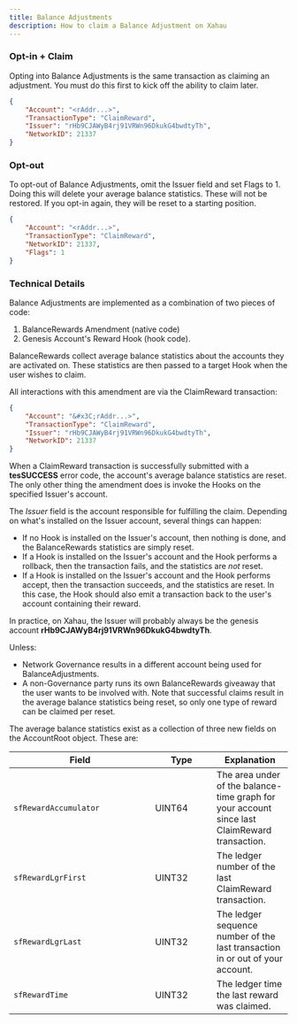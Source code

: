 ```yaml
---
title: Balance Adjustments
description: How to claim a Balance Adjustment on Xahau
---
```

### Opt-in + Claim

Opting into Balance Adjustments is the same transaction as claiming an adjustment. You must do this first to kick off the ability to claim later.

```json
{
    "Account": "<rAddr...>",
    "TransactionType": "ClaimReward",
    "Issuer": "rHb9CJAWyB4rj91VRWn96DkukG4bwdtyTh",
    "NetworkID": 21337
}    
```

### Opt-out

To opt-out of Balance Adjustments, omit the Issuer field and set Flags to 1. Doing this will delete your average balance statistics. These will not be restored. If you opt-in again, they will be reset to a starting position.

```json
{
    "Account": "<rAddr...>",
    "TransactionType": "ClaimReward",
    "NetworkID": 21337,
    "Flags": 1
} 
```

### Technical Details

Balance Adjustments are implemented as a combination of two pieces of code:

1. BalanceRewards Amendment (native code)
2. Genesis Account's Reward Hook (hook code).

BalanceRewards collect average balance statistics about the accounts they are activated on. These statistics are then passed to a target Hook when the user wishes to claim.

All interactions with this amendment are via the ClaimReward transaction:

```json
{
    "Account": "&#x3C;rAddr...>",
    "TransactionType": "ClaimReward",
    "Issuer": "rHb9CJAWyB4rj91VRWn96DkukG4bwdtyTh",
    "NetworkID": 21337
}    
```

When a ClaimReward transaction is successfully submitted with a **tesSUCCESS** error code, the account's average balance statistics are reset. The only other thing the amendment does is invoke the Hooks on the specified Issuer's account.

The _Issuer_ field is the account responsible for fulfilling the claim. Depending on what's installed on the Issuer account, several things can happen:

* If no Hook is installed on the Issuer's account, then nothing is done, and the BalanceRewards statistics are simply reset.
* If a Hook is installed on the Issuer's account and the Hook performs a rollback, then the transaction fails, and the statistics are _not_ reset.
* If a Hook is installed on the Issuer's account and the Hook performs accept, then the transaction succeeds, and the statistics are reset. In this case, the Hook should also emit a transaction back to the user's account containing their reward.

In practice, on Xahau, the Issuer will probably always be the genesis account **rHb9CJAWyB4rj91VRWn96DkukG4bwdtyTh**.

Unless:

* Network Governance results in a different account being used for BalanceAdjustments.
* A non-Governance party runs its own BalanceRewards giveaway that the user wants to be involved with. Note that successful claims result in the average balance statistics being reset, so only one type of reward can be claimed per reset.

The average balance statistics exist as a collection of three new fields on the AccountRoot object. These are:

<table><thead><tr><th width="240">Field</th><th width="95.33333333333331">Type</th><th>Explanation</th></tr></thead><tbody><tr><td><code>sfRewardAccumulator</code></td><td>UINT64</td><td>The area under of the balance-time graph for your account since last ClaimReward transaction.</td></tr><tr><td><code>sfRewardLgrFirst</code></td><td>UINT32</td><td>The ledger number of the last ClaimReward transaction.</td></tr><tr><td><code>sfRewardLgrLast</code></td><td>UINT32</td><td>The ledger sequence number of the last transaction in or out of your account.</td></tr><tr><td><code>sfRewardTime</code></td><td>UINT32</td><td>The ledger time the last reward was claimed.</td></tr></tbody></table>



